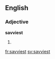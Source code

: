 ==English==

===Adjective===
'''savviest'''

# {{superlative of|savvy}}

[[fr:savviest]]
[[sv:savviest]]